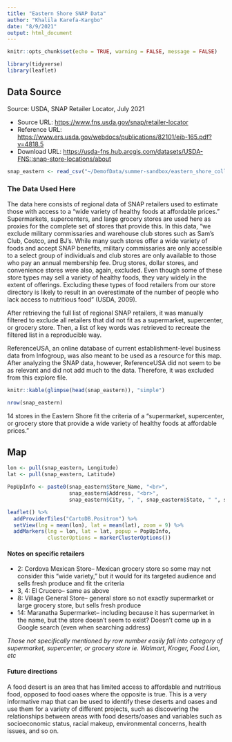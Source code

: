 ```yaml
---
title: "Eastern Shore SNAP Data"
author: "Khalila Karefa-Kargbo"
date: "8/9/2021"
output: html_document
---
```

```r
knitr::opts_chunk$set(echo = TRUE, warning = FALSE, message = FALSE)

library(tidyverse)
library(leaflet)
```

## Data Source
Source: USDA, SNAP Retailer Locator, July 2021

* Source URL: [https://www.fns.usda.gov/snap/retailer-locator](https://www.fns.usda.gov/snap/retailer-locator)
* Reference URL: [https://www.ers.usda.gov/webdocs/publications/82101/eib-165.pdf?v=4818.5](https://www.ers.usda.gov/webdocs/publications/82101/eib-165.pdf?v=4818.5)
* Download URL: [https://usda-fns.hub.arcgis.com/datasets/USDA-FNS::snap-store-locations/about](https://usda-fns.hub.arcgis.com/datasets/USDA-FNS::snap-store-locations/about)

```r
snap_eastern <- read_csv("~/DemofData/summer-sandbox/eastern_shore_collection/data/snap_eastern.csv")
```
### The Data Used Here
The data here consists of regional data of SNAP retailers used to estimate those with access to a "wide variety of healthy foods at affordable prices." Supermarkets, supercenters, and large grocery stores are used here as proxies for the complete set of stores that provide this. In this data, "we exclude military commissaries and warehouse club stores such as Sam’s Club, Costco, and BJ’s. While many such stores offer a wide variety of foods and accept SNAP benefits, military commissaries are only accessible to a select group of individuals and club stores are only available to those who pay an annual membership fee. Drug stores, dollar stores, and convenience stores were also, again, excluded. Even though some of these store types may sell a variety of healthy foods, they vary widely in the extent of offerings. Excluding these types of food retailers from our store directory is likely to result in an overestimate of the number of people who lack access to nutritious food" (USDA, 2009). 

After retrieving the full list of regional SNAP retailers, it was manually filtered to exclude all retailers that did not fit as a supermarket, supercenter, or grocery store. Then, a list of key words was retrieved to recreate the filtered list in a reproducible way.

ReferenceUSA, an online database of current establishment-level business data from Infogroup, was also meant to be used as a resource for this map. After analyzing the SNAP data, however, ReferenceUSA did not seem to be as relevant and did not add much to the data. Therefore, it was excluded from this explore file. 

```r
knitr::kable(glimpse(head(snap_eastern)), "simple")
```

```r
nrow(snap_eastern)
```
14 stores in the Eastern Shore fit the criteria of a "supermarket, supercenter, or grocery store that provide a wide variety of healthy foods at affordable prices."

## Map
```r
lon <- pull(snap_eastern, Longitude)
lat <- pull(snap_eastern, Latitude)

PopUpInfo <- paste0(snap_eastern$Store_Name, "<br>",
                    snap_eastern$Address, "<br>",
                    snap_eastern$City, ", ", snap_eastern$State, " ", snap_eastern$Zip5)

leaflet() %>%
  addProviderTiles("CartoDB.Positron") %>%  
  setView(lng = mean(lon), lat = mean(lat), zoom = 9) %>% 
  addMarkers(lng = lon, lat = lat, popup = PopUpInfo,
             clusterOptions = markerClusterOptions())
```

#### Notes on specific retailers
- 2: Cordova Mexican Store-- Mexican grocery store so some may not consider this "wide variety," but it would for its targeted audience and sells fresh produce and fit the criteria
- 3, 4: El Crucero-- same as above
- 8: Village General Store-- general store so not exactly supermarket or large grocery store, but sells fresh produce
- 14: Maranatha Supermarket-- including because it has supermarket in the name, but the store doesn't seem to exist? Doesn't come up in a Google search (even when searching address)

*Those not specifically mentioned by row number easily fall into category of supermarket, supercenter, or grocery store ie. Walmart, Kroger, Food Lion, etc*

#### Future directions
A food desert is an area that has limited access to affordable and nutritious food, opposed to food oases where the opposite is true. This is a very informative map that can be used to identify these deserts and oases and use them for a variety of different projects, such as discovering the relationships between areas with food deserts/oases and variables such as socioeconomic status, racial makeup, environmental concerns, health issues, and so on.